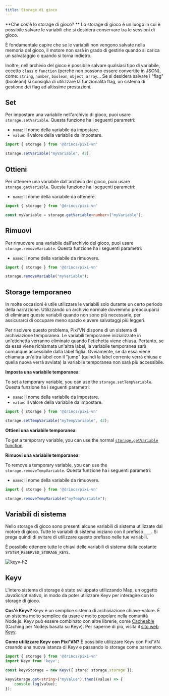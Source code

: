 ```yaml
---
title: Storage di gioco
---
```


**Che cos'è lo storage di gioco? ** Lo storage di gioco è un luogo in cui è possibile salvare le variabili che si desidera conservare tra le sessioni di gioco.

È fondamentale capire che se le variabili non vengono salvate nella memoria del gioco, il motore non sarà in grado di gestirle quando si <DynamicLink href="/start/save#load">carica un salvataggio</DynamicLink> o quando si <DynamicLink href="/start/labels-flow#go-back">torna indietro</DynamicLink>.

Inoltre, nell'archivio del gioco è possibile salvare qualsiasi tipo di variabile, eccetto `class` e `function` (perché non possono essere convertite in JSON), come: `string`, `number`, `boolean`, `object`, `array`... Se si desidera salvare i "flag" (booleani) si consiglia di utilizzare la <DynamicLink href="/start/flags">funzionalità flag</DynamicLink>, un sistema di gestione dei flag ad altissime prestazioni.

## Set

Per impostare una variabile nell'archivio di gioco, puoi usare `storage.setVariable`. Questa funzione ha i seguenti parametri:

- `name`: Il nome della variabile da impostare.
- `value`: Il valore della variabile da impostare.

```typescript
import { storage } from '@drincs/pixi-vn'

storage.setVariable("myVariable", 42);
```

## Ottieni

Per ottenere una variabile dall'archivio del gioco, puoi usare `storage.getVariable`. Questa funzione ha i seguenti parametri:

- `name`: Il nome della variabile da ottenere.

```typescript
import { storage } from '@drincs/pixi-vn'

const myVariable = storage.getVariable<number>("myVariable");
```

## Rimuovi

Per rimuovere una variabile dall'archivio del gioco, puoi usare `storage.removeVariable`. Questa funzione ha i seguenti parametri:

- `name`: Il nome della variabile da rimuovere.

```typescript
import { storage } from '@drincs/pixi-vn'

storage.removeVariable("myVariable");
```

## Storage temporaneo

In molte occasioni è utile utilizzare le variabili solo durante un certo periodo della narrazione. Utilizzando un archivio normale dovremmo preoccuparci di eliminare queste variabili quando non sono più necessarie, per assicurarci di occupare meno spazio e avere salvataggi più leggeri.

Per risolvere questo problema, Pixi’VN dispone di un sistema di archiviazione temporanea. Le variabili temporanee inizializzate in un'etichetta verranno eliminate quando l'etichetta viene chiusa. Pertanto, se da essa viene richiamata un'altra label, la variabile temporanea sarà comunque accessibile dalla label figlia. Ovviamente, se da essa viene chiamata un'altra label con il "jump" (quindi la label corrente verrà chiusa e quella nuova verrà avviata) la variabile temporanea non sarà più accessibile.

**Imposta una variabile temporanea**:

To set a temporary variable, you can use the `storage.setTempVariable`. Questa funzione ha i seguenti parametri:

- `name`: Il nome della variabile da impostare.
- `value`: Il valore della variabile da impostare.

```typescript
import { storage } from '@drincs/pixi-vn'

storage.setTempVariable("myTempVariable", 42);
```

**Ottieni una variabile temporanea**:

To get a temporary variable, you can use the normal [`storage.getVariable` function](#get).

**Rimuovi una variabile temporanea**:

To remove a temporary variable, you can use the `storage.removeTempVariable`. Questa funzione ha i seguenti parametri:

- `name`: Il nome della variabile da rimuovere.

```typescript
import { storage } from '@drincs/pixi-vn'

storage.removeTempVariable("myTempVariable");
```

## Variabili di sistema

Nello storage di gioco sono presenti alcune variabili di sistema utilizzate dal motore di gioco. Tutte le variabili di sistema iniziano con il prefisso `___`.
Si prega quindi di evitare di utilizzare questo prefisso nelle tue variabili.

È possibile ottenere tutte le chiavi delle variabili di sistema dalla costante `SYSTEM_RESERVED_STORAGE_KEYS`.

![keyv-h2](/keyv.svg)

## Keyv

L'intero sistema di storage è stato sviluppato utilizzando Map, un oggetto JavaScript nativo, in modo da poter utilizzare Keyv per interagire con lo storage di gioco.

**Cos'è Keyv?** Keyv è un semplice sistema di archiviazione chiave-valore. È un sistema molto semplice da usare e molto popolare nella comunità Node.js. Keyv può essere combinato con altre librerie, come [Cacheable](https://cacheable.org/) (Caching per Nodejs basata su Keyv). Per saperne di più, visita il [sito web Keyv](https://keyv.org/).

**Come utilizzare Keyv con Pixi'VN?** È possibile utilizzare Keyv con Pixi'VN creando una nuova istanza di Keyv e passando lo storage come parametro.

```typescript
import { storage } from '@drincs/pixi-vn'
import Keyv from 'keyv';

const keyvStorage = new Keyv({ store: storage.storage });

keyvStorage.get<string>("myValue").then((value) => {
    console.log(value);
});
```
